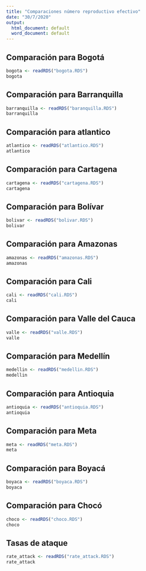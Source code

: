 ```yaml
---
title: "Comparaciones número reproductivo efectivo"
date: "30/7/2020"
output:
  html_document: default
  word_document: default
---
```


## Comparación para Bogotá

```r
bogota <- readRDS("bogota.RDS")
bogota
```

## Comparación para Barranquilla

```r
barranquilla <- readRDS("baranquilla.RDS")
barranquilla
```

## Comparación para atlantico

```r
atlantico <- readRDS("atlantico.RDS")
atlantico
```

## Comparación para Cartagena

```r
cartagena <- readRDS("cartagena.RDS")
cartagena
```

## Comparación para Bolívar

```r
bolivar <- readRDS("bolivar.RDS")
bolivar
```

## Comparación para Amazonas

```r
amazonas <- readRDS("amazonas.RDS")
amazonas
```

## Comparación para Cali

```r
cali <- readRDS("cali.RDS")
cali
```

## Comparación para Valle del Cauca

```r
valle <- readRDS("valle.RDS")
valle
```

## Comparación para Medellín

```r
medellin <- readRDS("medellin.RDS")
medellin
```

## Comparación para Antioquia

```r
antioquia <- readRDS("antioquia.RDS")
antioquia
```

## Comparación para Meta

```r
meta <- readRDS("meta.RDS")
meta
```


## Comparación para Boyacá

```r
boyaca <- readRDS("boyaca.RDS")
boyaca
```


## Comparación para Chocó

```r
choco <- readRDS("choco.RDS")
choco
```

## Tasas de ataque
```r
rate_attack <- readRDS("rate_attack.RDS")
rate_attack
```

